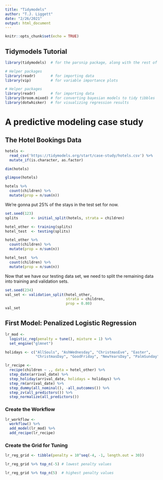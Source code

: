 ```yaml
---
title: "Tidymodels"
author: "T.J. Liggett"
date: "2/26/2021"
output: html_document
---
```


```r
knitr::opts_chunk$set(echo = TRUE)
```

## Tidymodels Tutorial

```r
library(tidymodels)  # for the parsnip package, along with the rest of tidymodels

# Helper packages
library(readr)       # for importing data
library(vip)         # for variable importance plots

# Helper packages
library(readr)       # for importing data
library(broom.mixed) # for converting bayesian models to tidy tibbles
library(dotwhisker)  # for visualizing regression results
```
# A predictive modeling case study


## The Hotel Bookings Data

```r
hotels <- 
  read_csv('https://tidymodels.org/start/case-study/hotels.csv') %>%
  mutate_if(is.character, as.factor) 

dim(hotels)
```
```r
glimpse(hotels)
```
```r
hotels %>% 
  count(children) %>% 
  mutate(prop = n/sum(n))
```
We're gonna put 25% of the stays in the test set for now.
```r
set.seed(123)
splits      <- initial_split(hotels, strata = children)

hotel_other <- training(splits)
hotel_test  <- testing(splits)

hotel_other %>% 
  count(children) %>% 
  mutate(prop = n/sum(n))

hotel_test  %>% 
  count(children) %>% 
  mutate(prop = n/sum(n))
```


Now that we have our testing data set, we need to split the remaining data into training and validation sets.

```r
set.seed(234)
val_set <- validation_split(hotel_other, 
                            strata = children, 
                            prop = 0.80)
val_set
```

## First Model: Penalized Logistic Regression

```r
lr_mod <- 
  logistic_reg(penalty = tune(), mixture = 1) %>% 
  set_engine("glmnet")
```

```r
holidays <- c("AllSouls", "AshWednesday", "ChristmasEve", "Easter", 
              "ChristmasDay", "GoodFriday", "NewYearsDay", "PalmSunday")

lr_recipe <- 
  recipe(children ~ ., data = hotel_other) %>% 
  step_date(arrival_date) %>% 
  step_holiday(arrival_date, holidays = holidays) %>% 
  step_rm(arrival_date) %>% 
  step_dummy(all_nominal(), -all_outcomes()) %>% 
  step_zv(all_predictors()) %>% 
  step_normalize(all_predictors())
```

### Create the Workflow

```r
lr_workflow <- 
  workflow() %>% 
  add_model(lr_mod) %>% 
  add_recipe(lr_recipe)
```

### Create the Grid for Tuning

```r
lr_reg_grid <- tibble(penalty = 10^seq(-4, -1, length.out = 30))

lr_reg_grid %>% top_n(-5) # lowest penalty values

lr_reg_grid %>% top_n(5)  # highest penalty values
```

